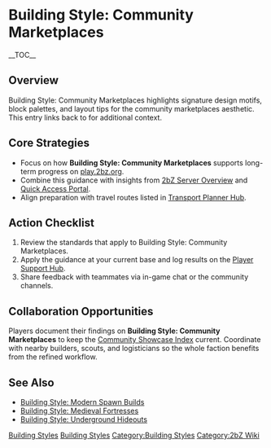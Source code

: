 {{Short description|Building Style: Community Marketplaces highlights signature design motifs, block palettes, and layout tips for the community marketplaces aesthetic}}
= Building Style: Community Marketplaces =
{{2bZ Navbox}}
__TOC__

== Overview ==
Building Style: Community Marketplaces highlights signature design motifs, block palettes,
and layout tips for the community marketplaces aesthetic. This entry links back to
[[Category:Building Styles|Building Styles]] for additional context.

== Core Strategies ==
* Focus on how '''Building Style: Community Marketplaces''' supports long-term progress on [[play.2bz.org]].
* Combine this guidance with insights from [[2bZ Server Overview]] and [[Quick Access Portal]].
* Align preparation with travel routes listed in [[Transport Planner Hub]].

== Action Checklist ==
# Review the [[Category:Building Styles|Building Styles]] standards that apply to Building Style: Community Marketplaces.
# Apply the guidance at your current base and log results on the [[Player Support Hub]].
# Share feedback with teammates via in-game chat or the community channels.

== Collaboration Opportunities ==
Players document their findings on '''Building Style: Community Marketplaces''' to keep
the [[Community Showcase Index]] current. Coordinate with nearby builders, scouts, and
logisticians so the whole faction benefits from the refined workflow.

== See Also ==
* [[Building Style: Modern Spawn Builds]]
* [[Building Style: Medieval Fortresses]]
* [[Building Style: Underground Hideouts]]

[[Category:Building Styles]]
[[Category:2bZ Wiki]]
